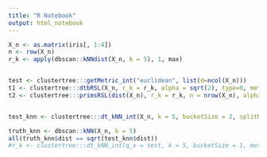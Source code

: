 ```yaml
---
title: "R Notebook"
output: html_notebook
---
```




```r
X_n <- as.matrix(iris[, 1:4])
n <- row(X_n)
r_k <- apply(dbscan::kNNdist(X_n, k = 5), 1, max)


test <- clustertree:::getMetric_int("euclidean", list(d=ncol(X_n)))
t1 <- clustertree:::dtbRSL(X_n, r_k = r_k, alpha = sqrt(2), type=0, metric_ptr = test)
t2 <- clustertree:::primsRSL(dist(X_n), r_k = r_k, n = nrow(X_n), alpha = sqrt(2), type = 0)


test_knn <- clustertree:::dt_kNN_int(X_n, k = 5, bucketSize = 2, splitRule = 5L, metric_ptr = test)

truth_knn <- dbscan::kNN(X_n, k = 5)
all(truth_knn$dist == sqrt(test_knn$dist))
#r_k <- clustertree:::dt_kNN_int(q_x = test, k = 5, bucketSize = 1, metric_ptr = test, splitRule = 5)




```
